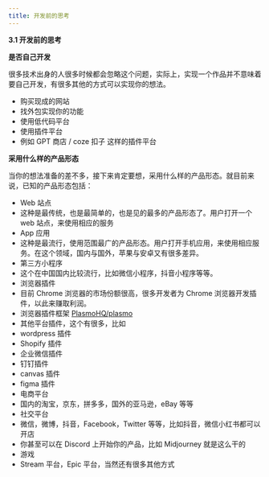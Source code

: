 ```yaml
---
title: 开发前的思考
---
```



**3.1 开发前的思考**

**是否自己开发**

很多技术出身的人很多时候都会忽略这个问题，实际上，实现一个作品并不意味着要自己开发，有很多其他的方式可以实现你的想法。

- 购买现成的网站
- 找外包实现你的功能
- 使用低代码平台
- 使用插件平台
- 例如 GPT 商店 / coze 扣子 这样的插件平台

**采用什么样的产品形态**

当你的想法准备的差不多，接下来肯定要想，采用什么样的产品形态。就目前来说，已知的产品形态包括：

- Web 站点
- 这种是最传统，也是最简单的，也是见的最多的产品形态了。用户打开一个 web 站点，来使用相应的服务
- App 应用
- 这种是最流行，使用范围最广的产品形态。用户打开手机应用，来使用相应服务。在这个领域，国内与国外，苹果与安卓又有很多差异。
- 第三方小程序
- 这个在中国国内比较流行，比如微信小程序，抖音小程序等等。
- 浏览器插件
- 目前 Chrome 浏览器的市场份额很高，很多开发者为 Chrome 浏览器开发插件，以此来赚取利润。
- 浏览器插件框架 [PlasmoHQ/plasmo](https://github.com/PlasmoHQ/plasmo)
- 其他平台插件，这个有很多，比如
- wordpress 插件
- Shopify 插件
- 企业微信插件
- 钉钉插件
- canvas 插件
- figma 插件
- 电商平台
- 国内的淘宝，京东，拼多多，国外的亚马逊，eBay 等等
- 社交平台
- 微信，微博，抖音，Facebook，Twitter 等等，比如抖音，微信小红书都可以开店
- 你甚至可以在 Discord 上开始你的产品，比如 Midjourney 就是这么干的
- 游戏
- Stream 平台，Epic 平台，当然还有很多其他方式


